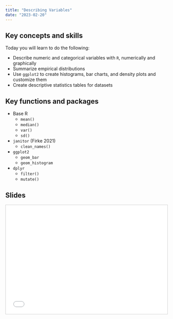 ```yaml
---
title: "Describing Variables"
date: "2023-02-20"
---
```


## Key concepts and skills

Today you will learn to do the following:

-   Describe numeric and categorical variables with `R`, numerically and graphically
-   Summarize empirical distributions
-   Use `ggplot2` to create histograms, bar charts, and density plots and customize them
-   Create descriptive statistics tables for datasets

## Key functions and packages

-   Base R
    -   `mean()`
    -   `median()`
    -   `var()`
    -   `sd()`
-   `janitor` (Firke 2021)
    -   `clean_names()`
-   `ggplot2`
    -   `geom_bar`
    -   `geom_histogram`
-   `dplyr`
    -   `filter()`
    -   `mutate()`

## Slides

<iframe src="../files/week02_Describing_Variables.pdf#toolbar=0" frameborder="0" marginwidth="0" marginheight="0" scrolling="no"  style="border:1px solid #CCC; border-width:1px; margin-bottom:5px; max-width: 100%;" allowfullscreen width="604.8" height="339.84">


[<button class="btn"><i class="fa fa-download"></i> PDF Version</button>](../files/week02_Describing_Variables.pdf)


<iframe src="../slides/02/02-describing-variables.html" frameborder="0" marginwidth="0" marginheight="0" scrolling="no"  style="border:1px solid #CCC; border-width:1px; margin-bottom:5px; max-width: 100%;" allowfullscreen width="800" height="450">
